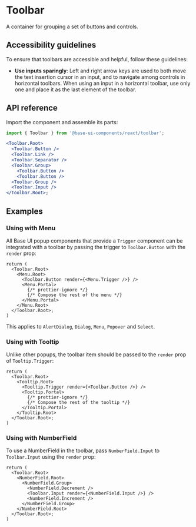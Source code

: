 # Toolbar

<Subtitle>A container for grouping a set of buttons and controls.</Subtitle>
<Meta
  name="description"
  content="A high-quality, unstyled React toolbar component that groups a set of buttons and controls."
/>

<Demo path="./demos/hero" />

## Accessibility guidelines

To ensure that toolbars are accessible and helpful, follow these guidelines:

- **Use inputs sparingly**: Left and right arrow keys are used to both move the text insertion cursor in an input, and to navigate among controls in horizontal toolbars. When using an input in a horizontal toolbar, use only one and place it as the last element of the toolbar.

## API reference

Import the component and assemble its parts:

```jsx title="Anatomy"
import { Toolbar } from '@base-ui-components/react/toolbar';

<Toolbar.Root>
  <Toolbar.Button />
  <Toolbar.Link />
  <Toolbar.Separator />
  <Toolbar.Group>
    <Toolbar.Button />
    <Toolbar.Button />
  <Toolbar.Group />
  <Toolbar.Input />
</Toolbar.Root>;
```

<Reference component="Toolbar" parts="Root, Button, Link, Input, Group, Separator" />

## Examples

### Using with Menu

All Base UI popup components that provide a `Trigger` component can be integrated with a toolbar by passing the trigger to `Toolbar.Button` with the `render` prop:

```tsx {4,12} title="Using popups with toolbar"
return (
  <Toolbar.Root>
    <Menu.Root>
      <Toolbar.Button render={<Menu.Trigger />} />
      <Menu.Portal>
        {/* prettier-ignore */}
        {/* Compose the rest of the menu */}
      </Menu.Portal>
    </Menu.Root>
  </Toolbar.Root>;
)
```

This applies to `AlertDialog`, `Dialog`, `Menu`, `Popover` and `Select`.

### Using with Tooltip

Unlike other popups, the toolbar item should be passed to the `render` prop of `Tooltip.Trigger`:

```tsx {4} title="Using popups with toolbar"
return (
  <Toolbar.Root>
    <Tooltip.Root>
      <Tooltip.Trigger render={<Toolbar.Button />} />
      <Tooltip.Portal>
        {/* prettier-ignore */}
        {/* Compose the rest of the tooltip */}
      </Tooltip.Portal>
    </Tooltip.Root>
  </Toolbar.Root>;
)
```

### Using with NumberField

To use a NumberField in the toolbar, pass `NumberField.Input` to `Toolbar.Input` using the `render` prop:

```tsx {6} title="Using NumberField with toolbar"
return (
  <Toolbar.Root>
    <NumberField.Root>
      <NumberField.Group>
        <NumberField.Decrement />
        <Toolbar.Input render={<NumberField.Input />} />
        <NumberField.Increment />
      </NumberField.Group>
    </NumberField.Root>
  </Toolbar.Root>;
)
```
